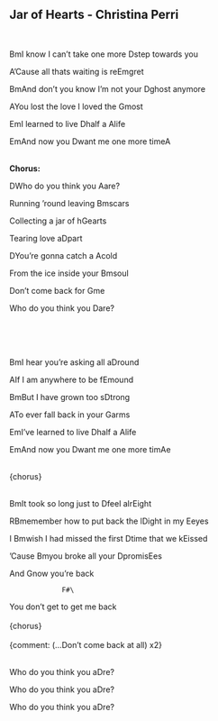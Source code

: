 ## Jar of Hearts - Christina Perri
\
<p class='song show-chords'><span class='chord'>Bm</span>I know I can't take one more <span class='chord'>D</span>step towards you</p>
<p class='song show-chords'><span class='chord'>A</span>'Cause all thats waiting is re<span class='chord'>Em</span>gret</p>
<p class='song show-chords'><span class='chord'>Bm</span>And don't you know I'm not your <span class='chord'>D</span>ghost anymore</p>
<p class='song show-chords'><span class='chord'>A</span>You lost the love I loved the <span class='chord'>G</span>most</p>
<p class='song show-chords'><span class='chord'>Em</span>I learned to live <span class='chord'>D</span>half a <span class='chord'>A</span>life</p>
<p class='song show-chords'><span class='chord'>Em</span>And now you <span class='chord'>D</span>want me one more time<span class='chord'>A</span></p>
\
**Chorus:**\
<p class='song show-chords'><span class='chord'>D</span>Who do you think you <span class='chord'>A</span>are?</p>
<p class='song show-chords'>Running 'round leaving <span class='chord'>Bm</span>scars</p>
<p class='song show-chords'>Collecting a jar of h<span class='chord'>G</span>earts</p>
<p class='song show-chords'>Tearing love a<span class='chord'>D</span>part</p>
<p class='song show-chords'><span class='chord'>D</span>You're gonna catch a <span class='chord'>A</span>cold</p>
<p class='song show-chords'>From the ice inside your <span class='chord'>Bm</span>soul</p>
<p class='song show-chords'>Don't come back for <span class='chord'>G</span>me</p>
<p class='song show-chords'>Who do you think you <span class='chord'>D</span>are?</p>
\
\
\
<p class='song show-chords'><span class='chord'>Bm</span>I hear you're asking all a<span class='chord'>D</span>round</p>
<p class='song show-chords'><span class='chord'>A</span>If I am anywhere to be f<span class='chord'>Em</span>ound</p>
<p class='song show-chords'><span class='chord'>Bm</span>But I have grown too s<span class='chord'>D</span>trong</p>
<p class='song show-chords'><span class='chord'>A</span>To ever fall back in your <span class='chord'>G</span>arms</p>
<p class='song show-chords'><span class='chord'>Em</span>I've learned to live <span class='chord'>D</span>half a <span class='chord'>A</span>life</p>
<p class='song show-chords'><span class='chord'>Em</span>And now you <span class='chord'>D</span>want me one more tim<span class='chord'>A</span>e</p>
\
{chorus}\
\
<p class='song show-chords'><span class='chord'>Bm</span>It took so long just to <span class='chord'>D</span>feel alr<span class='chord'>E</span>ight</p>
<p class='song show-chords'>R<span class='chord'>Bm</span>emember how to put back the l<span class='chord'>D</span>ight in my <span class='chord'>E</span>eyes</p>
<p class='song show-chords'>I <span class='chord'>Bm</span>wish I had missed the first <span class='chord'>D</span>time that we k<span class='chord'>E</span>issed</p>
<p class='song show-chords'>'Cause <span class='chord'>Bm</span>you broke all your <span class='chord'>D</span>promis<span class='chord'>E</span>es</p>
<p class='song show-chords'>And <span class='chord'>G</span>now you're back</p>
                 F#\
You don't get to get me back\
\
{chorus}\
\
{comment: (...Don't come back at all) x2}\
\
<p class='song show-chords'>Who do you think you a<span class='chord'>D</span>re?</p>
<p class='song show-chords'>Who do you think you a<span class='chord'>D</span>re?</p>
<p class='song show-chords'>Who do you think you a<span class='chord'>D</span>re? </p>
